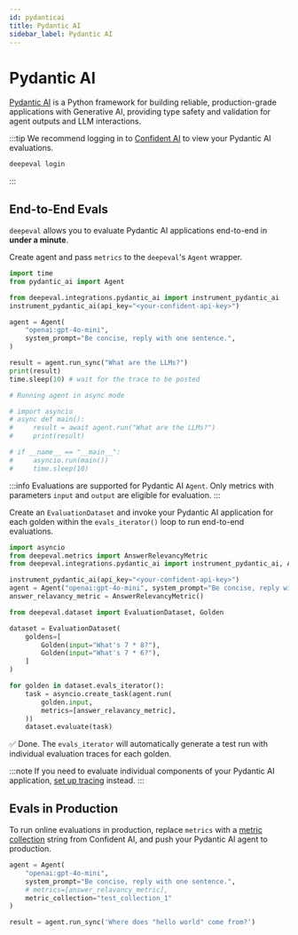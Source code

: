 ```yaml
---
id: pydanticai
title: Pydantic AI
sidebar_label: Pydantic AI
---
```



# Pydantic AI

[Pydantic AI](https://ai.pydantic.dev/) is a Python framework for building reliable, production-grade applications with Generative AI, providing type safety and validation for agent outputs and LLM interactions.

:::tip
We recommend logging in to [Confident AI](https://app.confident-ai.com) to view your Pydantic AI evaluations.

```bash
deepeval login
```

:::

## End-to-End Evals

`deepeval` allows you to evaluate Pydantic AI applications end-to-end in **under a minute**.

<Timeline>

<TimelineItem title="Configure Pydantic AI">

Create agent and pass `metrics` to the `deepeval`'s `Agent` wrapper.

```python title="main.py" showLineNumbers
import time
from pydantic_ai import Agent

from deepeval.integrations.pydantic_ai import instrument_pydantic_ai
instrument_pydantic_ai(api_key="<your-confident-api-key>")

agent = Agent(
    "openai:gpt-4o-mini",
    system_prompt="Be concise, reply with one sentence.",
)

result = agent.run_sync("What are the LLMs?")
print(result)
time.sleep(10) # wait for the trace to be posted

# Running agent in async mode

# import asyncio
# async def main():
#     result = await agent.run("What are the LLMs?")
#     print(result)

# if __name__ == "__main__":
#     asyncio.run(main())
#     time.sleep(10)
```

:::info
Evaluations are supported for Pydantic AI `Agent`. Only metrics with parameters `input` and `output` are eligible for evaluation.
:::

</TimelineItem>
<TimelineItem title="Run evaluations">

Create an `EvaluationDataset` and invoke your Pydantic AI application for each golden within the `evals_iterator()` loop to run end-to-end evaluations.

<Tabs groupId="pydantic_ai">
<TabItem value="asynchronous" label="Asynchronous">

```python title="main.py" showLineNumbers
import asyncio
from deepeval.metrics import AnswerRelevancyMetric
from deepeval.integrations.pydantic_ai import instrument_pydantic_ai, Agent

instrument_pydantic_ai(api_key="<your-confident-api-key>")
agent = Agent("openai:gpt-4o-mini", system_prompt="Be concise, reply with one sentence.")
answer_relavancy_metric = AnswerRelevancyMetric()

from deepeval.dataset import EvaluationDataset, Golden

dataset = EvaluationDataset(
    goldens=[
        Golden(input="What's 7 * 8?"),
        Golden(input="What's 7 * 6?"),
    ]
)

for golden in dataset.evals_iterator():
    task = asyncio.create_task(agent.run(
        golden.input,
        metrics=[answer_relavancy_metric],
    ))
    dataset.evaluate(task)
```

</TabItem>
</Tabs>

✅ Done. The `evals_iterator` will automatically generate a test run with individual evaluation traces for each golden.

</TimelineItem>
<TimelineItem title="View on Confident AI (optional)">

<VideoDisplayer
  src="https://confident-bucket.s3.us-east-1.amazonaws.com/end-to-end%3Apydantic-1080.mp4"
/>

</TimelineItem>

</Timeline>

:::note
If you need to evaluate individual components of your Pydantic AI application, [set up tracing](/docs/evaluation-llm-tracing) instead.
:::

## Evals in Production

To run online evaluations in production, replace `metrics` with a [metric collection](https://documentation.confident-ai.com/docs/llm-tracing/evaluations#online-evaluations) string from Confident AI, and push your Pydantic AI agent to production.

```python filename="main.py" showLineNumbers
agent = Agent(
    "openai:gpt-4o-mini",
    system_prompt="Be concise, reply with one sentence.",
    # metrics=[answer_relavancy_metric],
    metric_collection="test_collection_1"
)

result = agent.run_sync('Where does "hello world" come from?')
```
